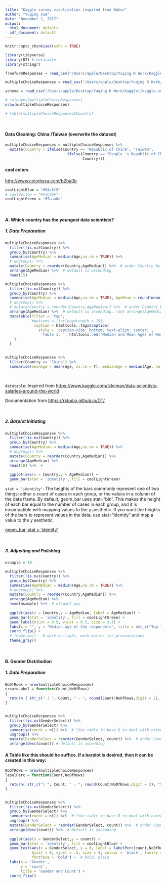 ```yaml
---
title: "Kaggle survey visulization inspired from Bukun"
author: "Yuqing Xue"
date: "November 2, 2017"
output:
  html_document: default
  pdf_document: default
---
```


```r
knitr::opts_chunk$set(echo = TRUE)
```

```r
library(tidyverse)
library(DT) # datatable
library(stringr)
```

```r
freeformResponses = read_csv("/Users/apple/Desktop/Yuqing R Work/Kaggle!/kaggle-survey-2017/freeformResponses.csv")

multipleChoiceResponses = read_csv("/Users/apple/Desktop/Yuqing R Work/Kaggle!/kaggle-survey-2017/multipleChoiceResponses.csv")

schema = read_csv("/Users/apple/Desktop/Yuqing R Work/Kaggle!/kaggle-survey-2017/schema.csv")
```

```r
# colnames(multipleChoiceResponses)
nrow(multipleChoiceResponses)

```

```r
# table(multipleChoiceResponses$Country)
```

<br>



#### Data Cleaning: China /Taiwan (overwrite the dataset)
```r
multipleChoiceResponses = multipleChoiceResponses %>%
  mutate(Country = ifelse(Country == "Republic of China", "Taiwan", 
                            ifelse(Country == "People 's Republic of China", "China",
                                   Country)))
```


#### cool colors 

<http://www.colorhexa.com/b2ba0b>
```r
coolLightBlue = "#54c6f5"
# coolYellow = "#F1C40F" 
coolLightGreen = "#7aaa0a"
```

<br>

####  A. Which country has the youngest data scientists? 
##### 1. Data Preparation

```r
multipleChoiceResponses %>%
  filter(!is.na(Country)) %>%  
  group_by(Country) %>%
  summarise(AgeMedian = median(Age,na.rm = TRUE)) %>%
  # ungroup() %>%
  mutate(Country = reorder(Country,AgeMedian)) %>%  # order Country by AgeMedian
  arrange(AgeMedian) %>%  # default is ascending
  head(15) 
```

```r
multipleChoiceResponses %>%
  filter(!is.na(Country)) %>%  
  group_by(Country) %>%
  summarise(AgeMedian = median(Age,na.rm = TRUE), AgeMean = round(mean(Age, na.rm = TRUE), digit = 1)) %>%
  # ungroup() %>%
  # mutate(Country = reorder(Country,AgeMedian)) %>%  # order Country by AgeMedian
  arrange(AgeMedian) %>%  # default is ascending. !not arrange(AgeMedian, AgeMean)
  datatable(filter = 'top', 
            #options = list(pageLength = 15),
             caption = htmltools::tags$caption(
               style = 'caption-side: bottom; text-align: center;',
                'Table 1. ', htmltools::em('Median and Mean Ages of Respondents by Country.')
    )
  )
  
```


```r
multipleChoiceResponses %>% 
  filter(Country == 'China') %>%
  summarise(meanAge = mean(Age, na.rm = T), medianAge = median(Age, na.rm = T))
```


<br>

`datatable`: Inspired from <https://www.kaggle.com/ikleiman/data-scientists-salaries-around-the-world> 

Documentation from <https://rstudio.github.io/DT/>

<br>

##### 2. Barplot Initiating


```r
multipleChoiceResponses %>%
  filter(!is.na(Country)) %>%
  group_by(Country) %>%
  summarise(AgeMedian = median(Age,na.rm = TRUE)) %>%
  # ungroup() %>%
  mutate(Country = reorder(Country,AgeMedian)) %>%
  arrange(AgeMedian) %>%
  head(10) %>%  # 
  
  ggplot(aes(x = Country,y = AgeMedian)) +
  geom_bar(stat = 'identity', fill = coolLightGreen) 
```

`stat = 'identity'`: The heights of the bars commonly represent one of two things: either a count of cases in each group, or the values in a column of the data frame. By default, geom_bar uses stat="bin". This makes the height of each bar equal to the number of cases in each group, and it is incompatible with mapping values to the y aesthetic. If you want the heights of the bars to represent values in the data, use stat="identity" and map a value to the y aesthetic.

[geom_bar, stat = 'identity'](https://www.rdocumentation.org/packages/ggplot2/versions/1.0.1/topics/geom_bar)



<br>

##### 3. Adjusting and Polishing 

```r
nsample = 10

multipleChoiceResponses %>%
  filter(!is.na(Country)) %>%
  group_by(Country) %>%
  summarise(AgeMedian = median(Age,na.rm = TRUE)) %>%
  # ungroup() %>%
  mutate(Country = reorder(Country,AgeMedian)) %>%
  arrange(AgeMedian) %>%
  head(nsample) %>%  # elegant way
  
  ggplot(aes(x = Country,y = AgeMedian, label = AgeMedian)) +
  geom_bar(stat = 'identity', fill = coolLightGreen) +
  geom_label(hjust = 0.5, vjust = 0.5, size = 3.3) + 
  labs(x = "", y = "Median age of the responders", title = str_c("Top ", nsample, " ", "Country With the Youngest Data Scientist Talent" )) + 
  coord_flip() + 
  # theme_bw()   # dark-on-light, work better for presentations
  theme_gray()
```


<br>

####  B. Gender Distribution
##### 1. Data Preparation

```r
NoOfRows = nrow(multipleChoiceResponses)
createLabel = function(Count,NoOfRows)
{
  return ( str_c(" ( ", Count, " - ", round(Count/NoOfRows,digit = 2), " %)"  ) )
}


multipleChoiceResponses %>%
  filter(!is.na(GenderSelect)) %>%  
  group_by(GenderSelect) %>%
  summarise(count = n()) %>%  # like table in base R to deal with categorical data
  ungroup() %>%
  mutate(GenderSelect = reorder(GenderSelect, count)) %>%  # order Country by AgeMedian
  arrange(desc(count)) # default is ascending
```

#### A Table like this should be suffice. If a barplot is desired, then it can be created in this way:

```r
NoOfRows = nrow(multipleChoiceResponses)
labelPerc = function(Count,NoOfRows)
{
  return( str_c("( ", Count, " - ", round(Count/NoOfRows,digit = 2), "%)"  ) )
}


multipleChoiceResponses %>%
  filter(!is.na(GenderSelect)) %>%  
  group_by(GenderSelect) %>%
  summarise(count = n()) %>%  # like table in base R to deal with categorical data
  ungroup() %>%
  mutate(GenderSelect = reorder(GenderSelect, count)) %>%  # order Country by AgeMedian
  arrange(desc(count)) %>%  # default is ascending
  
  ggplot(aes(x = GenderSelect,y = count)) +
  geom_bar(stat = 'identity', fill = coolLightBlue) +
  geom_text(aes(x = GenderSelect, y = 0, label = labelPerc(count,NoOfRows) ),
            hjust = 0, vjust = .5, size = 4, colour = 'black', family = "sans",
            fontface = 'bold') +  # bold, plain
  labs(x = 'Gender', 
       y = 'count', 
       title = 'Gender and Count') +
  coord_flip() 
```





